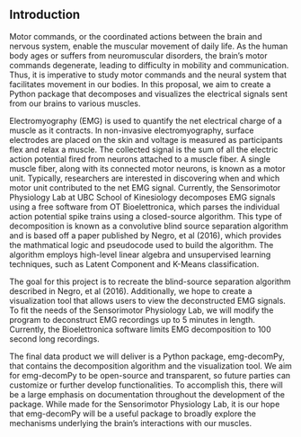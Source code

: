 ## Introduction


Motor commands, or the coordinated actions between the brain and nervous system, enable the muscular movement of daily life. As the human body ages or suffers from neuromuscular disorders, the brain’s motor commands degenerate, leading to difficulty in mobility and communication. Thus, it is imperative to study motor commands and the neural system that facilitates movement in our bodies. In this proposal, we aim to create a Python package that decomposes and visualizes the electrical signals sent from our brains to various muscles.

Electromyography (EMG) is used to quantify the net electrical charge of a muscle as it contracts. In non-invasive electromyography, surface electrodes are placed on the skin and voltage is measured as participants flex and relax a muscle. The collected signal is the sum of all the electric action potential fired from neurons attached to a muscle fiber. A single muscle fiber, along with its connected motor neurons, is known as a motor unit. Typically, researchers are interested in discovering when and which motor unit contributed to the net EMG signal. 
Currently, the Sensorimotor Physiology Lab at UBC School of Kinesiology decomposes EMG signals using a free software from OT Bioelettronica, which parses the individual action potential spike trains using a closed-source algorithm. This type of decomposition is known as a convolutive blind source separation algorithm and is based off a paper published by Negro, et al (2016), which provides the mathmatical logic and pseudocode used to build the algorithm. The algorithm employs high-level linear algebra and unsupervised learning techniques, such as Latent Component and K-Means classification.

The goal for this project is to recreate the blind-source separation algorithm described in Negro, et al (2016). Additionally, we hope to create a visualization tool that allows users to view the deconstructed EMG signals. To fit the needs of the Sensorimotor Physiology Lab, we will modify the program to deconstruct EMG recordings up to 5 minutes in length. Currently, the Bioelettronica software limits EMG decomposition to 100 second long recordings.   

The final data product we will deliver is a Python package, emg-decomPy, that contains the decomposition algorithm and the visualization tool. We aim for emg-decomPy to be open-source and transparent, so future parties can customize or further develop functionalities. To accomplish this, there will be a large emphasis on documentation throughout the development of the package. While made for the Sensorimotor Physiology Lab, it is our hope that emg-decomPy will be a useful package to broadly  explore the mechanisms underlying the brain’s interactions with our muscles.
